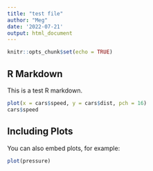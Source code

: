 ```yaml
---
title: "test file"
author: "Meg"
date: '2022-07-21'
output: html_document
---
```


```r
knitr::opts_chunk$set(echo = TRUE)
```

## R Markdown

This is a test R markdown. 

```r
plot(x = cars$speed, y = cars$dist, pch = 16)
cars$speed
```

## Including Plots

You can also embed plots, for example:

```r
plot(pressure)
```

